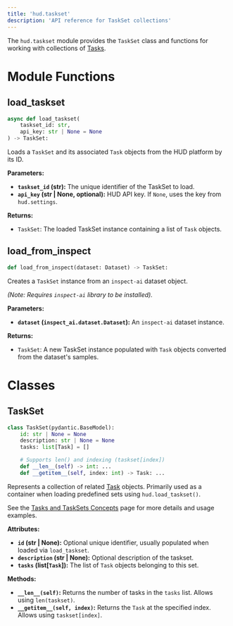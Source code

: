 ```yaml
---
title: 'hud.taskset'
description: 'API reference for TaskSet collections'
---
```


The `hud.taskset` module provides the `TaskSet` class and functions for working with collections of [Tasks](/concepts/task).

# Module Functions

## load_taskset

```python
async def load_taskset(
    taskset_id: str,
    api_key: str | None = None
) -> TaskSet:
```

Loads a `TaskSet` and its associated `Task` objects from the HUD platform by its ID.

**Parameters:**

*   **`taskset_id` (str):** The unique identifier of the TaskSet to load.
*   **`api_key` (str | None, optional):** HUD API key. If `None`, uses the key from `hud.settings`.

**Returns:**

*   `TaskSet`: The loaded TaskSet instance containing a list of `Task` objects.

## load_from_inspect

```python
def load_from_inspect(dataset: Dataset) -> TaskSet:
```

Creates a `TaskSet` instance from an `inspect-ai` dataset object.

*(Note: Requires `inspect-ai` library to be installed).*

**Parameters:**

*   **`dataset` (`inspect_ai.dataset.Dataset`):** An `inspect-ai` dataset instance.

**Returns:**

*   `TaskSet`: A new TaskSet instance populated with `Task` objects converted from the dataset's samples.

# Classes

## TaskSet

```python
class TaskSet(pydantic.BaseModel):
    id: str | None = None
    description: str | None = None
    tasks: list[Task] = []

    # Supports len() and indexing (taskset[index])
    def __len__(self) -> int: ...
    def __getitem__(self, index: int) -> Task: ...
```

Represents a collection of related [Task](/concepts/task) objects. Primarily used as a container when loading predefined sets using `hud.load_taskset()`.

See the [Tasks and TaskSets Concepts](/concepts/task#taskset) page for more details and usage examples.

**Attributes:**

*   **`id` (str | None):** Optional unique identifier, usually populated when loaded via `load_taskset`.
*   **`description` (str | None):** Optional description of the taskset.
*   **`tasks` (list[`Task`]):** The list of `Task` objects belonging to this set.

**Methods:**

*   **`__len__(self)`:** Returns the number of tasks in the `tasks` list. Allows using `len(taskset)`.
*   **`__getitem__(self, index)`:** Returns the `Task` at the specified index. Allows using `taskset[index]`.
